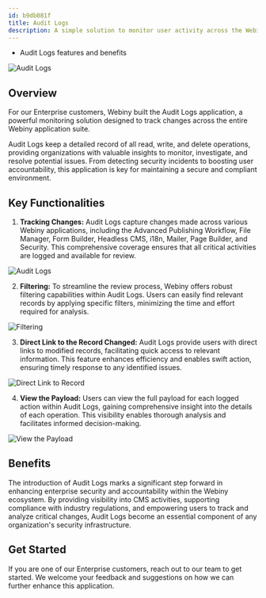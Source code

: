```yaml
---
id: b9db081f
title: Audit Logs
description: A simple solution to monitor user activity across the Webiny platform for security and accountability purposes.
---
```




<Alert type="success" title="What You’ll Learn">

- Audit Logs features and benefits

</Alert>

<Image src={alLead} title="Audit Logs" />

## Overview

For our Enterprise customers, Webiny built the Audit Logs application, a powerful monitoring solution designed to track changes across the entire Webiny application suite. 

Audit Logs keep a detailed record of all read, write, and delete operations, providing organizations with valuable insights to monitor, investigate, and resolve potential issues. From detecting security incidents to boosting user accountability, this application is key for maintaining a secure and compliant environment.

## Key Functionalities

1. **Tracking Changes:**
Audit Logs capture changes made across various Webiny applications, including the Advanced Publishing Workflow, File Manager, Form Builder, Headless CMS, i18n, Mailer, Page Builder, and Security. This comprehensive coverage ensures that all critical activities are logged and available for review.

<Image src={alTrackingChanges} title="Audit Logs" />

2. **Filtering:**
To streamline the review process, Webiny offers robust filtering capabilities within Audit Logs. Users can easily find relevant records by applying specific filters, minimizing the time and effort required for analysis.

<Image src={alFilter} title="Filtering" />

3. **Direct Link to the Record Changed:**
Audit Logs provide users with direct links to modified records, facilitating quick access to relevant information. This feature enhances efficiency and enables swift action, ensuring timely response to any identified issues.

<Image src={alDirectLink} title="Direct Link to Record" />

4. **View the Payload:**
Users can view the full payload for each logged action within Audit Logs, gaining comprehensive insight into the details of each operation. This visibility enables thorough analysis and facilitates informed decision-making.

<Image src={alPayload} title="View the Payload" />

## Benefits
The introduction of Audit Logs marks a significant step forward in enhancing enterprise security and accountability within the Webiny ecosystem. By providing visibility into CMS activities, supporting compliance with industry regulations, and empowering users to track and analyze critical changes, Audit Logs become an essential component of any organization's security infrastructure.

## Get Started
If you are one of our Enterprise customers, reach out to our team to get started. We welcome your feedback and suggestions on how we can further enhance this application.